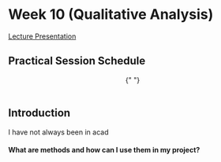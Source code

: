
# Week 10 (Qualitative Analysis)

<a href="https://firebasestorage.googleapis.com/v0/b/computing-notes/o/presentations%2Fweek-9.pptx?alt=media&token=5e098836-c73e-4efc-80be-44a18494c01a">


Lecture Presentation

</a>


## Practical Session Schedule

<center>
  <SessionSchedule
    sc={[
      { time: "0 - 10", activity: "Students: Arrive" },
      { time: "10 - 20", activity: "Tutor: Recaps the notes" },
      {
        time: "20 - 50",
        activity: "Students: Complete Task 1",
      },
      {
        time: "50 - 60",
        activity: "Tutor: Summarises Task 1 outcomes",
      },
    ]}
  />{" "}
</center>
<br />

## Introduction

I have not always been in acad

#### What are methods and how can I use them in my project?
